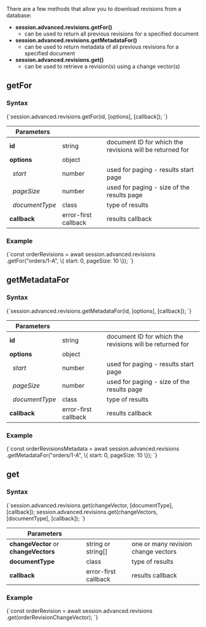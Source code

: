 
There are a few methods that allow you to download revisions from a database:   

- **session.advanced.revisions.getFor()** 
    - can be used to return all previous revisions for a specified document   
- **session.advanced.revisions.getMetadataFor()**
    - can be used to return metadata of all previous revisions for a specified document  
- **session.advanced.revisions.get()**
    - can be used to retrieve a revision(s) using a change vector(s)  

## getFor

### Syntax

<TabItem value="syntax_1" label="syntax_1">
<CodeBlock language="js">
{`session.advanced.revisions.getFor(id, [options], [callback]);
`}
</CodeBlock>
</TabItem>

| Parameters | | |
| ------------- | ------------- | ----- |
| **id** | string | document ID for which the revisions will be returned for |
| **options** | object | |
| &nbsp;&nbsp;*start* | number | used for paging - results start page  |
| &nbsp;&nbsp;*pageSize* | number | used for paging - size of the results page |
| &nbsp;&nbsp;*documentType* | class | type of results |
| **callback** | error-first callback | results callback |

### Example

<TabItem value="example_1_sync" label="example_1_sync">
<CodeBlock language="js">
{`const orderRevisions = await session.advanced.revisions
    .getFor("orders/1-A", \{
        start: 0,
        pageSize: 10
    \});
`}
</CodeBlock>
</TabItem>



## getMetadataFor

### Syntax

<TabItem value="syntax_2" label="syntax_2">
<CodeBlock language="js">
{`session.advanced.revisions.getMetadataFor(id, [options], [callback]);
`}
</CodeBlock>
</TabItem>

| Parameters | | |
| ------------- | ------------- | ----- |
| **id** | string | document ID for which the revisions will be returned for |
| **options** | object | |
| &nbsp;&nbsp;*start* | number | used for paging - results start page  |
| &nbsp;&nbsp;*pageSize* | number | used for paging - size of the results page |
| &nbsp;&nbsp;*documentType* | class | type of results |
| **callback** | error-first callback | results callback |

### Example

<TabItem value="example_2_sync" label="example_2_sync">
<CodeBlock language="js">
{`const orderRevisionsMetadata = await session.advanced.revisions
    .getMetadataFor("orders/1-A", \{
        start: 0,
        pageSize: 10
    \});
`}
</CodeBlock>
</TabItem>



## get

### Syntax

<TabItem value="syntax_3" label="syntax_3">
<CodeBlock language="js">
{`session.advanced.revisions.get(changeVector, [documentType], [callback]);
session.advanced.revisions.get(changeVectors, [documentType], [callback]);
`}
</CodeBlock>
</TabItem>

| Parameters | | |
| ------------- | ------------- | ----- |
| **changeVector** or **changeVectors**| string or string[] | one or many revision change vectors |
| **documentType** | class | type of results |
| **callback** | error-first callback | results callback |

### Example

<TabItem value="example_3_sync" label="example_3_sync">
<CodeBlock language="js">
{`const orderRevision = await session.advanced.revisions
    .get(orderRevisionChangeVector);
`}
</CodeBlock>
</TabItem>




